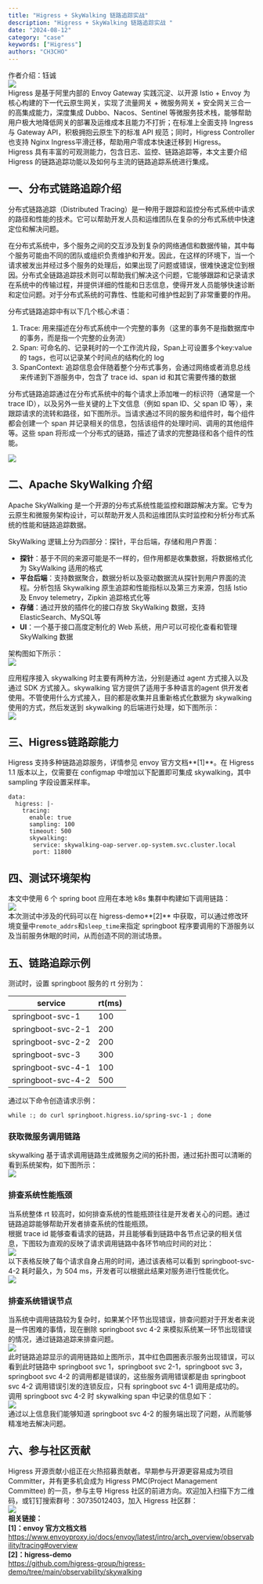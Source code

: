```yaml
---
title: "Higress + SkyWalking 链路追踪实战"
description: "Higress + SkyWalking 链路追踪实战 "
date: "2024-08-12"
category: "case"
keywords: ["Higress"]
authors: "CH3CHO"
---
```


作者介绍：钰诚<br />![](https://intranetproxy.alipay.com/skylark/lark/0/2024/png/299576/1723431007943-7a4d92b5-e15f-4a45-9dff-84e853b7337d.png#clientId=uc3452dac-c66b-4&from=paste&id=u14fc59c2&originHeight=880&originWidth=1080&originalType=url&ratio=1.7999999523162842&rotation=0&showTitle=false&status=done&style=none&taskId=u5e63db8a-e801-4fdf-90e3-b8198b78ec8&title=)<br />Higress 是基于阿里内部的 Envoy Gateway 实践沉淀、以开源 Istio + Envoy 为核心构建的下一代云原生网关，实现了流量网关 + 微服务网关 + 安全网关三合一的高集成能力，深度集成 Dubbo、Nacos、Sentinel 等微服务技术栈，能够帮助用户极大地降低网关的部署及运维成本且能力不打折；在标准上全面支持 Ingress 与 Gateway API，积极拥抱云原生下的标准 API 规范；同时，Higress Controller也支持 Nginx Ingress平滑迁移，帮助用户零成本快速迁移到 Higress。<br />Higress 具有丰富的可观测能力，包含日志、监控、链路追踪等，本文主要介绍 Higress 的链路追踪功能以及如何与主流的链路追踪系统进行集成。 
<a name="YKZO0"></a>
## 一、分布式链路追踪介绍
分布式链路追踪（Distributed Tracing）是一种用于跟踪和监控分布式系统中请求的路径和性能的技术。它可以帮助开发人员和运维团队在复杂的分布式系统中快速定位和解决问题。

在分布式系统中，多个服务之间的交互涉及到复杂的网络通信和数据传输，其中每个服务可能由不同的团队或组织负责维护和开发。因此，在这样的环境下，当一个请求被发出并经过多个服务的处理后，如果出现了问题或错误，很难快速定位到根因。分布式全链路追踪技术则可以帮助我们解决这个问题，它能够跟踪和记录请求在系统中的传输过程，并提供详细的性能和日志信息，使得开发人员能够快速诊断和定位问题。对于分布式系统的可靠性、性能和可维护性起到了非常重要的作用。

分布式链路追踪中有以下几个核心术语：

1. Trace: 用来描述在分布式系统中一个完整的事务（这里的事务不是指数据库中的事务，而是指一个完整的业务流）
2. Span: 可命名的、记录耗时的一个工作流片段，Span上可设置多个key:value 的 tags，也可以记录某个时间点的结构化的 log
3. SpanContext: 追踪信息会伴随着整个分布式事务，会通过网络或者消息总线来传递到下游服务中，包含了 trace id、span id 和其它需要传播的数据

分布式链路追踪通过在分布式系统中的每个请求上添加唯一的标识符（通常是一个trace ID），以及另外一些关键的上下文信息（例如 span ID、父 span ID 等），来跟踪请求的流转和路径，如下图所示。当请求通过不同的服务和组件时，每个组件都会创建一个 span 并记录相关的信息，包括该组件的处理时间、调用的其他组件等。这些 span 将形成一个分布式的链路，描述了请求的完整路径和各个组件的性能。

![](https://intranetproxy.alipay.com/skylark/lark/0/2024/png/299576/1723431007906-fbb8adb6-ae73-4774-83d1-b691313dd951.png#clientId=uc3452dac-c66b-4&from=paste&id=ue9ef427e&originHeight=240&originWidth=910&originalType=url&ratio=1.7999999523162842&rotation=0&showTitle=false&status=done&style=none&taskId=u1a089b49-27ce-4bfc-abab-995488176f4&title=)

<a name="gAQRl"></a>
## 二、Apache SkyWalking 介绍
Apache SkyWalking 是一个开源的分布式系统性能监控和跟踪解决方案。它专为云原生和微服务架构设计，可以帮助开发人员和运维团队实时监控和分析分布式系统的性能和链路追踪数据。

SkyWalking 逻辑上分为四部分：探针，平台后端，存储和用户界面：

- **探针**：基于不同的来源可能是不一样的，但作用都是收集数据，将数据格式化为 SkyWalking 适用的格式
- **平台后端**：支持数据聚合，数据分析以及驱动数据流从探针到用户界面的流程。分析包括 Skywalking 原生追踪和性能指标以及第三方来源，包括 Istio 及 Envoy telemetry，Zipkin 追踪格式化等
- **存储**：通过开放的插件化的接口存放 SkyWalking 数据，支持 ElasticSearch、MySQL等
- **UI**：一个基于接口高度定制化的 Web 系统，用户可以可视化查看和管理 SkyWalking 数据

架构图如下所示：<br />![](https://intranetproxy.alipay.com/skylark/lark/0/2024/png/299576/1723431008512-6091ef88-4ec5-4200-bbbd-0159d90aebd7.png#clientId=uc3452dac-c66b-4&from=paste&id=u58e0463d&originHeight=361&originWidth=1080&originalType=url&ratio=1.7999999523162842&rotation=0&showTitle=false&status=done&style=none&taskId=ueda26d19-f2f0-4aa3-bc3d-a891c662d94&title=)

应用程序接入 skywalking 时主要有两种方法，分别是通过 agent 方式接入以及通过 SDK 方式接入。skywalking 官方提供了适用于多种语言的agent 供开发者使用。不管使用什么方式接入，目的都是收集并且重新格式化数据为 skywalking 使用的方式，然后发送到 skywalking 的后端进行处理，如下图所示：<br />![](https://intranetproxy.alipay.com/skylark/lark/0/2024/png/299576/1723431008547-f6df833d-e054-4d5c-af50-0eb3147db11f.png#clientId=uc3452dac-c66b-4&from=paste&id=uadc34e77&originHeight=630&originWidth=1080&originalType=url&ratio=1.7999999523162842&rotation=0&showTitle=false&status=done&style=none&taskId=u8d40cd18-5499-484a-bd2c-ad7b7eea5ef&title=)
<a name="o9iv3"></a>
## 三、Higress链路踪能力
Higress 支持多种链路追踪服务，详情参见 envoy 官方文档**[1]**。在 Higress 1.1 版本以上，仅需要在 configmap 中增加以下配置即可集成 skywalking，其中 sampling 字段设置采样率。
```
data:
  higress: |-
    tracing:
      enable: true
      sampling: 100
      timeout: 500
      skywalking:
       service: skywalking-oap-server.op-system.svc.cluster.local
       port: 11800
```


<a name="JgBhK"></a>
## 四、测试环境架构
本文中使用 6 个 spring boot 应用在本地 k8s 集群中构建如下调用链路：<br />![](https://intranetproxy.alipay.com/skylark/lark/0/2024/png/299576/1723431009467-9e2972f1-3e8e-492c-ae95-8eb87900b45a.png#clientId=uc3452dac-c66b-4&from=paste&id=u0c82af20&originHeight=395&originWidth=1080&originalType=url&ratio=1.7999999523162842&rotation=0&showTitle=false&status=done&style=none&taskId=ub05bdc7d-94a3-4cfe-91b8-85b16983d79&title=)<br />本次测试中涉及的代码可以在 higress-demo**[2]** 中获取，可以通过修改环境变量中`remote_addrs`和`sleep_time`来指定 springboot 程序要调用的下游服务以及当前服务休眠的时间，从而创造不同的测试场景。
<a name="vJTnU"></a>
## 五、链路追踪示例
测试时，设置 springboot 服务的 rt 分别为：

| service | rt(ms) |
| --- | --- |
| springboot-svc-1 | 100 |
| springboot-svc-2-1 | 200 |
| springboot-svc-2-2 | 200 |
| springboot-svc-3 | 300 |
| springboot-svc-4-1 | 100 |
| springboot-svc-4-2 | 500 |

通过以下命令创造请求示例：
```
while :; do curl springboot.higress.io/spring-svc-1 ; done
```
<a name="aQirr"></a>
### 获取微服务调用链路
skywalking 基于请求调用链路生成微服务之间的拓扑图，通过拓扑图可以清晰的看到系统架构，如下图所示：<br />![](https://intranetproxy.alipay.com/skylark/lark/0/2024/png/299576/1723431009878-10769a0e-038b-4fe9-be5b-4f4857b3e1c0.png#clientId=uc3452dac-c66b-4&from=paste&id=u6982abe3&originHeight=947&originWidth=1080&originalType=url&ratio=1.7999999523162842&rotation=0&showTitle=false&status=done&style=none&taskId=u81d29712-478f-408a-8a98-9766f124509&title=)
<a name="IK7rk"></a>
### 排查系统性能瓶颈
当系统整体 rt 较高时，如何排查系统的性能瓶颈往往是开发者关心的问题。通过链路追踪能够帮助开发者排查系统的性能瓶颈。<br />根据 trace id 能够查看请求的链路，并且能够看到链路中各节点记录的相关信息，下图较为直观的反映了请求调用链路中各环节响应时间的对比：<br />![](https://intranetproxy.alipay.com/skylark/lark/0/2024/png/299576/1723431009955-d2786456-9ca2-44d0-a34f-7f7086396b1e.png#clientId=uc3452dac-c66b-4&from=paste&id=u99d958f4&originHeight=707&originWidth=1080&originalType=url&ratio=1.7999999523162842&rotation=0&showTitle=false&status=done&style=none&taskId=u0d6c6cb2-fa39-4230-9f29-02d3b007c94&title=)<br />以下表格反映了每个请求自身占用的时间，通过该表格可以看到 springboot-svc-4-2 耗时最久，为 504 ms，开发者可以根据此结果对服务进行性能优化。<br />![](https://intranetproxy.alipay.com/skylark/lark/0/2024/png/299576/1723431010021-1a5c1001-dd1f-4657-99fd-a31ceed82320.png#clientId=uc3452dac-c66b-4&from=paste&id=uf7296916&originHeight=519&originWidth=1080&originalType=url&ratio=1.7999999523162842&rotation=0&showTitle=false&status=done&style=none&taskId=u8b771ddd-fc82-49f5-8f54-f7375948e19&title=)
<a name="qUVsU"></a>
### 排查系统错误节点
当系统中调用链路较为复杂时，如果某个环节出现错误，排查问题对于开发者来说是一件困难的事情，现在删除 springboot svc 4-2 来模拟系统某一环节出现错误的情况，通过链路追踪来排查问题。<br />![](https://intranetproxy.alipay.com/skylark/lark/0/2024/png/299576/1723431010264-81e23b34-7e3f-48bf-9d2f-c793486eaaa5.png#clientId=uc3452dac-c66b-4&from=paste&id=u5fe58af6&originHeight=571&originWidth=1080&originalType=url&ratio=1.7999999523162842&rotation=0&showTitle=false&status=done&style=none&taskId=uea81450a-78d7-4f36-b4b3-d46f06bcd1d&title=)<br />此时链路追踪显示的调用链路如上图所示，其中红色圆圈表示服务出现错误，可以看到此时链路中 springboot svc 1，springboot svc 2-1，springboot svc 3，springboot svc 4-2 的调用都是错误的，这些服务调用错误都是由 springboot svc 4-2 调用错误引发的连锁反应，只有 springboot svc 4-1 调用是成功的。<br />调用 springboot svc 4-2 时 skywalking span 中记录的信息如下：<br />![](https://intranetproxy.alipay.com/skylark/lark/0/2024/png/299576/1723431010715-46bd0824-6688-48ae-9782-94c64a94eaf5.png#clientId=uc3452dac-c66b-4&from=paste&id=u0a632c2c&originHeight=513&originWidth=1080&originalType=url&ratio=1.7999999523162842&rotation=0&showTitle=false&status=done&style=none&taskId=ub559a975-baf7-40f7-9d27-68d2afe57ad&title=)<br />通过以上信息我们能够知道 springboot svc 4-2 的服务端出现了问题，从而能够精准地去解决问题。
<a name="Y5ocs"></a>
## 六、参与社区贡献
Higress 开源贡献小组正在火热招募贡献者。早期参与开源更容易成为项目 Committer，并有更多机会成为 Higress PMC(Project Management Committee) 的一员，参与主导 Higress 社区的前进方向。欢迎加入扫描下方二维码，或钉钉搜索群号：30735012403，加入 Higress 社区群：<br />![](https://intranetproxy.alipay.com/skylark/lark/0/2024/png/299576/1723431010811-84c7f687-2181-4083-8432-dbe347f9a7e8.png#clientId=uc3452dac-c66b-4&from=paste&id=u31335bea&originHeight=654&originWidth=1080&originalType=url&ratio=1.7999999523162842&rotation=0&showTitle=false&status=done&style=none&taskId=u16bc4297-2984-4d35-aad9-b156b5ce337&title=)<br />**相关链接：<br />[1]：envoy 官方文档文档**https://www.envoyproxy.io/docs/envoy/latest/intro/arch_overview/observability/tracing#overview<br />**[2]：higress-demo**<br />https://github.com/higress-group/higress-demo/tree/main/observability/skywalking


